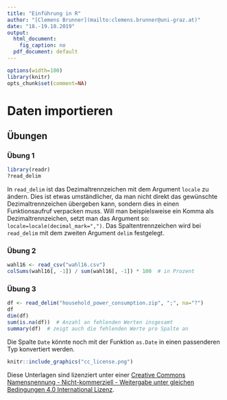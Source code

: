 ```yaml
---
title: "Einführung in R"
author: "[Clemens Brunner](mailto:clemens.brunner@uni-graz.at)"
date: "18.-19.10.2019"
output:
  html_document:
    fig_caption: no
  pdf_document: default
---
```


```r
options(width=100)
library(knitr)
opts_chunk$set(comment=NA)
```

# Daten importieren

## Übungen
### Übung 1
```r
library(readr)
?read_delim
```

In `read_delim` ist das Dezimaltrennzeichen mit dem Argument `locale` zu ändern. Dies ist etwas umständlicher, da man nicht direkt das gewünschte Dezimaltrennzeichen übergeben kann, sondern dies in einen Funktionsaufruf verpacken muss. Will man beispielsweise ein Komma als Dezimaltrennzeichen, setzt man das Argument so: `locale=locale(decimal_mark=",")`. Das Spaltentrennzeichen wird bei `read_delim` mit dem zweiten Argument `delim` festgelegt.


### Übung 2
```r
wahl16 <- read_csv("wahl16.csv")
colSums(wahl16[, -1]) / sum(wahl16[, -1]) * 100  # in Prozent
```


### Übung 3
```r
df <- read_delim("household_power_consumption.zip", ";", na="?")
df
dim(df)
sum(is.na(df))  # Anzahl an fehlenden Werten insgesamt
summary(df)  # zeigt auch die fehlenden Werte pro Spalte an
```

Die Spalte `Date` könnte noch mit der Funktion `as.Date` in einen passenderen Typ konvertiert werden.



```r
knitr::include_graphics("cc_license.png")
```

Diese Unterlagen sind lizenziert unter einer [Creative Commons Namensnennung - Nicht-kommerziell - Weitergabe unter gleichen Bedingungen 4.0 International Lizenz](http://creativecommons.org/licenses/by-nc-sa/4.0/).